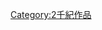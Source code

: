 {{Commons category|17th-century works}}
{{WorksInCentury|17|16|17|16|18}}
[[Category:2千紀作品|Category:2千紀作品]]